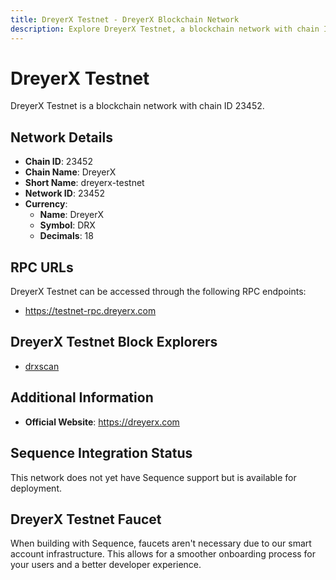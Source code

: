 ```yaml
--- 
title: DreyerX Testnet - DreyerX Blockchain Network
description: Explore DreyerX Testnet, a blockchain network with chain ID 23452. Learn about its native currency, DreyerX, and how to interact with the network.
---
```


# DreyerX Testnet

DreyerX Testnet is a blockchain network with chain ID 23452.

## Network Details

- **Chain ID**: 23452
- **Chain Name**: DreyerX
- **Short Name**: dreyerx-testnet
- **Network ID**: 23452
- **Currency**: 
  - **Name**: DreyerX
  - **Symbol**: DRX
  - **Decimals**: 18

## RPC URLs

DreyerX Testnet can be accessed through the following RPC endpoints:

- https://testnet-rpc.dreyerx.com

## DreyerX Testnet Block Explorers

- [drxscan](https://testnet-scan.dreyerx.com)

## Additional Information

- **Official Website**: https://dreyerx.com

## Sequence Integration Status

This network does not yet have Sequence support but is available for deployment.

## DreyerX Testnet Faucet

When building with Sequence, faucets aren't necessary due to our smart account infrastructure. This allows for a smoother onboarding process for your users and a better developer experience.
